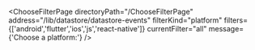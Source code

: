 


<ChooseFilterPage
    directoryPath="/ChooseFilterPage"
    address="/lib/datastore/datastore-events"
    filterKind="platform"
    filters={['android','flutter','ios','js','react-native']}
    currentFilter="all"
    message={'Choose a platform:'}
/>

